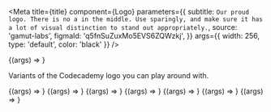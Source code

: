 

<Meta
  title={title}
  component={Logo}
  parameters={{
    subtitle: `Our proud logo. There is no a in the middle. Use sparingly, and make sure
it has a lot of visual distinction to stand out appropriately.`,
    source: 'gamut-labs',
    figmaId: 'q5fnSuZuxMo5EVS6ZQWzkj',
  }}
  args={{ width: 256, type: 'default', color: 'black' }}
/>

<Canvas withSource="open">
  <Story name="Logo">{(args) => <Logo {...args} />}</Story>
</Canvas>

<PropsTable story="Logo" />

Variants of the Codecademy logo you can play around with.

<Canvas>
  <Story name="Pro" args={{ type: 'pro' }}>
    {(args) => <Logo {...args} />}
  </Story>
  <Story name="Pro Alt" args={{ type: 'proAlt' }}>
    {(args) => <Logo {...args} />}
  </Story>
  <Story name="Pro Lockup" args={{ type: 'proLockup' }}>
    {(args) => <Logo {...args} />}
  </Story>
  <Story name="Pro Mono" args={{ type: 'proMono' }}>
    {(args) => <Logo {...args} />}
  </Story>
  <Story name="Premium" args={{ type: 'premium' }}>
    {(args) => <Logo {...args} />}
  </Story>
  <Story name="Program" args={{ type: 'program' }}>
    {(args) => <Logo {...args} />}
  </Story>
  <Story name="Default" args={{ type: 'default' }}>
    {(args) => <Logo {...args} />}
  </Story>
</Canvas>
